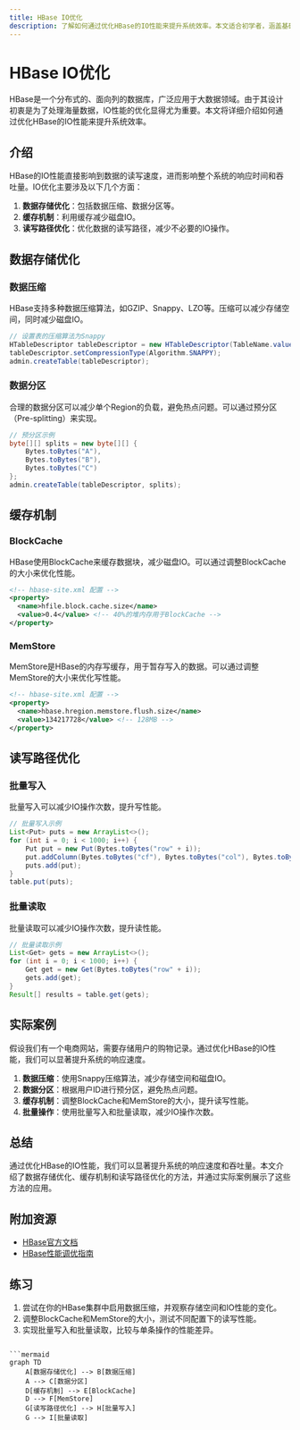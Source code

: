 ```yaml
---
title: HBase IO优化
description: 了解如何通过优化HBase的IO性能来提升系统效率。本文适合初学者，涵盖基础概念、实际案例和代码示例。
---
```


# HBase IO优化

HBase是一个分布式的、面向列的数据库，广泛应用于大数据领域。由于其设计初衷是为了处理海量数据，IO性能的优化显得尤为重要。本文将详细介绍如何通过优化HBase的IO性能来提升系统效率。

## 介绍

HBase的IO性能直接影响到数据的读写速度，进而影响整个系统的响应时间和吞吐量。IO优化主要涉及以下几个方面：

1. **数据存储优化**：包括数据压缩、数据分区等。
2. **缓存机制**：利用缓存减少磁盘IO。
3. **读写路径优化**：优化数据的读写路径，减少不必要的IO操作。

## 数据存储优化

### 数据压缩

HBase支持多种数据压缩算法，如GZIP、Snappy、LZO等。压缩可以减少存储空间，同时减少磁盘IO。

```java
// 设置表的压缩算法为Snappy
HTableDescriptor tableDescriptor = new HTableDescriptor(TableName.valueOf("myTable"));
tableDescriptor.setCompressionType(Algorithm.SNAPPY);
admin.createTable(tableDescriptor);
```

### 数据分区

合理的数据分区可以减少单个Region的负载，避免热点问题。可以通过预分区（Pre-splitting）来实现。

```java
// 预分区示例
byte[][] splits = new byte[][] {
    Bytes.toBytes("A"),
    Bytes.toBytes("B"),
    Bytes.toBytes("C")
};
admin.createTable(tableDescriptor, splits);
```

## 缓存机制

### BlockCache

HBase使用BlockCache来缓存数据块，减少磁盘IO。可以通过调整BlockCache的大小来优化性能。

```xml
<!-- hbase-site.xml 配置 -->
<property>
  <name>hfile.block.cache.size</name>
  <value>0.4</value> <!-- 40%的堆内存用于BlockCache -->
</property>
```

### MemStore

MemStore是HBase的内存写缓存，用于暂存写入的数据。可以通过调整MemStore的大小来优化写性能。

```xml
<!-- hbase-site.xml 配置 -->
<property>
  <name>hbase.hregion.memstore.flush.size</name>
  <value>134217728</value> <!-- 128MB -->
</property>
```

## 读写路径优化

### 批量写入

批量写入可以减少IO操作次数，提升写性能。

```java
// 批量写入示例
List<Put> puts = new ArrayList<>();
for (int i = 0; i < 1000; i++) {
    Put put = new Put(Bytes.toBytes("row" + i));
    put.addColumn(Bytes.toBytes("cf"), Bytes.toBytes("col"), Bytes.toBytes("value" + i));
    puts.add(put);
}
table.put(puts);
```

### 批量读取

批量读取可以减少IO操作次数，提升读性能。

```java
// 批量读取示例
List<Get> gets = new ArrayList<>();
for (int i = 0; i < 1000; i++) {
    Get get = new Get(Bytes.toBytes("row" + i));
    gets.add(get);
}
Result[] results = table.get(gets);
```

## 实际案例

假设我们有一个电商网站，需要存储用户的购物记录。通过优化HBase的IO性能，我们可以显著提升系统的响应速度。

1. **数据压缩**：使用Snappy压缩算法，减少存储空间和磁盘IO。
2. **数据分区**：根据用户ID进行预分区，避免热点问题。
3. **缓存机制**：调整BlockCache和MemStore的大小，提升读写性能。
4. **批量操作**：使用批量写入和批量读取，减少IO操作次数。

## 总结

通过优化HBase的IO性能，我们可以显著提升系统的响应速度和吞吐量。本文介绍了数据存储优化、缓存机制和读写路径优化的方法，并通过实际案例展示了这些方法的应用。

## 附加资源

- [HBase官方文档](https://hbase.apache.org/)
- [HBase性能调优指南](https://hbase.apache.org/book.html#performance)

## 练习

1. 尝试在你的HBase集群中启用数据压缩，并观察存储空间和IO性能的变化。
2. 调整BlockCache和MemStore的大小，测试不同配置下的读写性能。
3. 实现批量写入和批量读取，比较与单条操作的性能差异。
```

```mermaid
graph TD
    A[数据存储优化] --> B[数据压缩]
    A --> C[数据分区]
    D[缓存机制] --> E[BlockCache]
    D --> F[MemStore]
    G[读写路径优化] --> H[批量写入]
    G --> I[批量读取]
